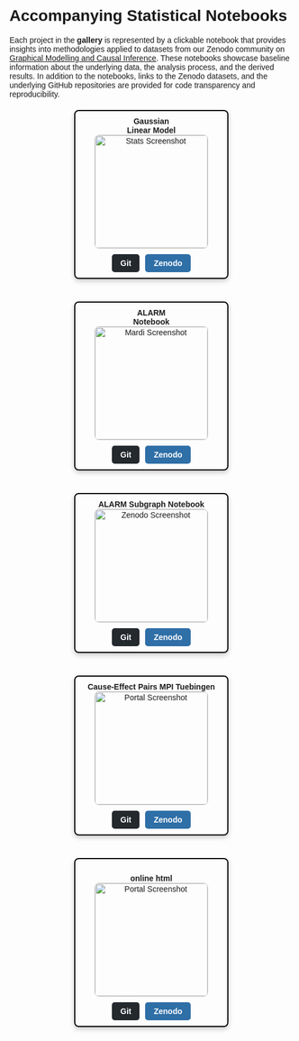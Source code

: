 # Accompanying Statistical Notebooks

Each project in the **gallery** is represented by a clickable notebook that provides insights into methodologies applied to datasets from our Zenodo community on [Graphical Modelling and Causal Inference](https://zenodo.org/communities/mardigmci/records?q=&l=list&p=1&s=10). These notebooks showcase baseline information about the underlying data, the analysis process, and the derived results. In addition to the notebooks, links to the Zenodo datasets, and the underlying GitHub repositories are provided for code transparency and reproducibility.

```{=html}
<head>
    <meta charset="UTF-8">
    <meta name="viewport" content="width=device-width, initial-scale=1.0">
    <title>Gallery with Links</title>
    <style>
        body {
            font-family: Arial, sans-serif;
            text-align: left;
        }
        p {
            text-align: left; /* Change text alignment to left */
            max-width: 800px; /* Restrict paragraph width for readability */
            margin: 0 auto; /* Center the paragraph block */
        }
        .gallery-container {
            display: flex;
            flex-wrap: wrap;
            justify-content: center;
            gap: 40px; /* Spacing between gallery items */
            margin-top: 20px;
        }
        .gallery-item {
            text-align: center;
            max-width: 250px;
            border: 2px solid black; /* Black border around each item */
            border-radius: 8px; /* Rounded corners */
            box-shadow: 0 4px 8px rgba(0, 0, 0, 0.2); /* Small shadow to give a 3D effect */
            padding: 10px; /* Padding inside the item */
            transition: box-shadow 0.3s ease-in-out; /* Smooth transition for shadow when hovered */
        }
        .gallery-item img {
            width: 200px;
            height: 200px;
            object-fit: contain;
            border: 1px solid #ccc;
            border-radius: 8px;
        }
        .gallery-item:hover {
            box-shadow: 0 8px 16px rgba(0, 0, 0, 0.3); /* Darker shadow when hovered */
        }
        .button-container {
            display: flex;
            justify-content: center;
            gap: 10px; /* Space between buttons */
            margin-top: 10px;
        }
        .button {
            padding: 8px 15px;
            text-align: center;
            font-size: 14px;
            font-weight: bold;
            border-radius: 5px;
            cursor: pointer;
            color: white;
            text-decoration: none; /* Remove underline */
        }
        .button.git {
            background-color: #24292e; /* GitHub button color */
        }
        .button.zenodo {
            background-color: #2f6fa7; /* Zenodo button color */
        }
        .button:hover {
            opacity: 0.9;
        }
    </style>
</head>
<body>
    <div class="gallery-container">
        <!-- First Item -->
        <div class="gallery-item">
            <strong> Gaussian <br> Linear Model</strong>
            <a href="gallery/notebook1.qmd">
                <img src="/images/R_GaussianLinear.png" alt="Stats Screenshot">
            </a>
            <div class="button-container">
                <a href="https://github.com/MaRDI4NFDI/StMaRDI/tree/main" class="button git">Git</a>
                <a href="https://zenodo.org/communities/mardigmci/records?q=&l=list&p=1&s=10" class="button zenodo">Zenodo</a>
            </div>
        </div>
        <!-- Second Item -->
        <div class="gallery-item">
            <strong>ALARM <br> Notebook</strong>
            <a href="gallery/notebook2.qmd">
                <img src="/images/ALARM_Notebook.png" alt="Mardi Screenshot">
            </a>
            <div class="button-container">
                <a href="https://github.com/MaRDI4NFDI/StMaRDI/blob/main/notebook_01_alarm_publish.Rmd" class="button git">Git</a>
                <a href="https://zenodo.org/records/14793281" class="button zenodo">Zenodo</a>
            </div>
        </div>
        <!-- Third Item -->
        <div class="gallery-item">
            <strong>ALARM Subgraph Notebook</strong>
            <a href="gallery/notebook3.qmd">
                <img src="/images/ALARM_Subgraph_Notebook.png" alt="Zenodo Screenshot">
            </a>
            <div class="button-container">
                <a href="https://github.com/MaRDI4NFDI/StMaRDI/blob/main/notebook_02_subgraph_selection_evaluation_publish.Rmd" class="button git">Git</a>
                <a href="https://zenodo.org/records/14793281" class="button zenodo">Zenodo</a>
            </div>
        </div>
        <!-- Fourth Item -->
        <div class="gallery-item">
            <strong>Cause-Effect Pairs MPI Tuebingen</strong>
            <a href="gallery/notebook4.qmd">
                <img src="/images/Cause_Effect_Tuebingen.png" alt="Portal Screenshot">
            </a>
            <div class="button-container">
                <a href="https://github.com/MaRDI4NFDI/StMaRDI/blob/main/notebook_04_causal_benchmarking_prelim.Rmd" class="button git">Git</a>
                <a href="https://zenodo.org/records/14747291" class="button zenodo">Zenodo</a>
            </div>
        </div>
        <!-- Fifth Item -->
        <div class="gallery-item">
            <strong><br>online html</strong>
            <a href="gallery/notebook5.qmd">
                <img src="/images/online_html.png" alt="Portal Screenshot">
            </a>
            <div class="button-container">
                <a href="https://github.com/MaRDI4NFDI/StMaRDI/blob/main/website/GMCI_MaRDI/gallery/remote_notebook2.html" class="button git">Git</a>
                <a href="https://zenodo.org/records/14793281" class="button zenodo">Zenodo</a>
            </div>
        </div>
    </div>
</body>
```
